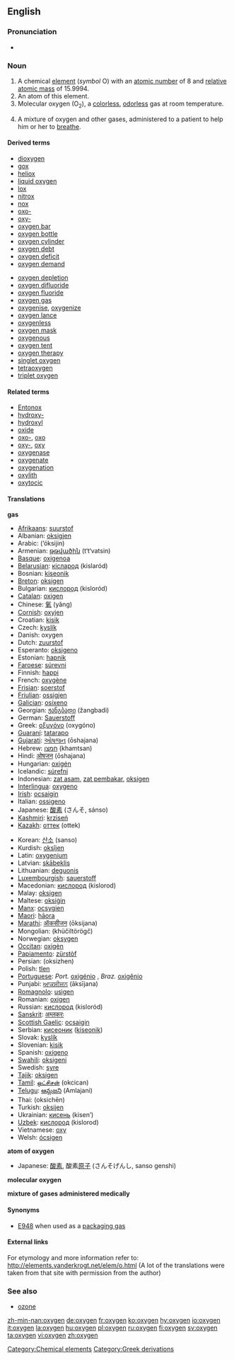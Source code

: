 ==English==
{{elements|O|nitrogen|N|fluorine|F}}
===Pronunciation===
* {{IPA|/ɒksɪ.ʤɪn̩/}}

=== Noun ===
{{en-noun|-}}
{{wikipedia}}

# A chemical [[element]] (''symbol'' O) with an [[atomic number]] of 8 and [[relative atomic mass]] of 15.9994.
# An atom of this element.<!--Note: this sense is found in the OED-->
# Molecular oxygen (O<sub>2</sub>), a [[colorless]], [[odorless]] gas at room temperature.
# {{medicine}} A mixture of oxygen and other gases, administered to a patient to help him or her to [[breathe]].

====Derived terms====
{{top2}}
*[[dioxygen]]
*[[gox]]
*[[heliox]]
*[[liquid oxygen]]
*[[lox]]
*[[nitrox]]
*[[nox]]
*[[oxo-]]
*[[oxy-]]
*[[oxygen bar]]
*[[oxygen bottle]]
*[[oxygen cylinder]]
*[[oxygen debt]]
*[[oxygen deficit]]
*[[oxygen demand]]
{{mid2}}
*[[oxygen depletion]]
*[[oxygen difluoride]]
*[[oxygen fluoride]]
*[[oxygen gas]]
*[[oxygenise]], [[oxygenize]]
*[[oxygen lance]]
*[[oxygenless]]
*[[oxygen mask]]
*[[oxygenous]]
*[[oxygen tent]]
*[[oxygen therapy]]
*[[singlet oxygen]]
*[[tetraoxygen]]
*[[triplet oxygen]]
{{bottom}}

====Related terms====
*[[Entonox]]
*[[hydroxy-]]
*[[hydroxyl]]
*[[oxide]]
*[[oxo-]], [[oxo]]
*[[oxy-]], [[oxy]]
*[[oxygenase]]
*[[oxygenate]]
*[[oxygenation]]
*[[oxylith]]
*[[oxytocic]]

==== Translations ====

'''gas'''
{{top}}
*[[Afrikaans]]: [[suurstof]]
*Albanian: [[oksigjen]]
*Arabic: {{ARchar|[[أكسجين]]}} (’óksijin) {{m}}
*Armenian: [[թթվածին]] (t‘t‘vatsin)
*[[Basque]]: [[oxigenoa]]
*[[Belarusian]]: [[кісларод]] (kislaród) {{m}}
*Bosnian: [[kiseonik]]
*[[Breton]]: [[oksigen]] {{m}}
*Bulgarian: [[кислород]] (kisloród) {{m}}
*[[Catalan]]: [[oxigen]] {{m}}
*Chinese: [[氧]] (yǎng)
*[[Cornish]]: [[oxyjen]]
*Croatian: [[kisik]]
*Czech: [[kyslík]]
*Danish: oxygen
*Dutch: [[zuurstof]] {{f}}
*Esperanto: [[oksigeno]]
*Estonian: [[hapnik]]
*[[Faroese]]: [[súrevni]]
*Finnish: [[happi]]
*French: [[oxygène]] {{m}}
*[[Frisian]]: [[soerstof]]
*[[Friulian]]: [[ossigjen]]
*[[Galician]]: [[osíxeno]]
*Georgian: [[ჟანგბადი]] (žangbadi)
*German: [[Sauerstoff]] {{m}}
*Greek: [[οξυγόνο]] (oxygóno) {{n}}
*[[Guaraní]]: [[tatarapo]]
*[[Gujarati]]: [[ઓષજન]] (ōshajana)
*Hebrew: [[חמצן]] (khamtsan)
*Hindi: [[ओषजन]] (ōshajana)
*Hungarian: [[oxigén]]
*Icelandic: [[súrefni]]
*Indonesian: [[zat asam]], [[zat pembakar]], [[oksigen]]
*[[Interlingua]]: [[oxygeno]]
*[[Irish]]: [[ocsaigin]]
*Italian: [[ossigeno]] {{m}}
*Japanese: [[酸素]] (さんそ, sánso)
*[[Kashmiri]]: [[krziseń]]
*[[Kazakh]]: [[оттек]] (ottek)
{{mid}}
*Korean: [[산소]] (sanso)
*Kurdish: [[oksîjen]]
*Latin: [[oxygenium]]
*Latvian: [[skābeklis]]
*Lithuanian: [[deguonis]]
*[[Luxembourgish]]: [[sauerstoff]]
*Macedonian: [[кислород]] (kislorod)
*Malay: [[oksigen]]
*Maltese: [[oksiġin]]
*[[Manx]]: [[ocsygien]]
*[[Maori]]: [[hāora]]
*[[Marathi]]: [[ऑकसीजन]] (ōksijana)
*Mongolian: {{RUchar|[[хүчилтөрөгч]]}} (khüčiltörögč)
*Norwegian: [[oksygen]]
*[[Occitan]]: [[oxigèn]]
*[[Papiamento]]: [[zürstòf]]
*Persian: {{FAchar|[[اكسيژن]]}} (oksizhen)
*Polish: [[tlen]] {{m}}
*[[Portuguese]]: ''Port.'' [[oxigénio]] {{m}}, ''Braz.'' [[oxigênio]] {{m}}
*Punjabi: [[ਆਕਸੀਜਨ]] (āksījana)
*[[Romagnolo]]: [[usìgen]]
*Romanian: [[oxigen]] {{n}}
*Russian: [[кислород]] (kisloród) {{m}}
*[[Sanskrit]]: [[अम्लकरः]]
*[[Scottish Gaelic]]: [[ocsaigin]]
*Serbian: [[кисеоник]] ([[kiseonik]]) {{m}}
*Slovak: [[kyslík]]
*Slovenian: [[kisik]]
*Spanish: [[oxígeno]] {{m}}
*[[Swahili]]: [[oksigeni]]
*Swedish: [[syre]]
*[[Tajik]]: [[oksigen]]
*[[Tamil]]: [[ஒட்சிசன்]] (okcican)
*[[Telugu]]: [[ఆమ్లజని]] (Amlajani)
*Thai: {{THchar|[[ออกซิเจน]]}} (oksichēn)
*Turkish: [[oksijen]]
*Ukrainian: [[кисень]] (kisen’)
*[[Uzbek]]: [[кислород]] (kislorod)
*Vietnamese: [[oxy]]
*Welsh: [[ócsigen]]
{{bottom}}

'''atom of oxygen'''
{{top}}
*Japanese: [[酸素]], 酸素[[原子]] (さんそげんし, sanso genshi)
{{mid}}
{{bottom}}

'''molecular oxygen'''
{{top}}
{{mid}}
{{bottom}}

'''mixture of gases administered medically'''
{{top}}
{{mid}}
{{bottom}}

====Synonyms====
*[[E948]] when used as a [[packaging gas]]

====External links====
For etymology and more information refer to:
http://elements.vanderkrogt.net/elem/o.html
(A lot of the translations were taken from that site with permission from the author)

===See also===
*[[ozone]]

[[Category:Chemical elements]]
[[Category:Greek derivations]]

[[zh-min-nan:oxygen]]
[[de:oxygen]]
[[fr:oxygen]]
[[ko:oxygen]]
[[hy:oxygen]]
[[io:oxygen]]
[[it:oxygen]]
[[la:oxygen]]
[[hu:oxygen]]
[[pl:oxygen]]
[[ru:oxygen]]
[[fi:oxygen]]
[[sv:oxygen]]
[[ta:oxygen]]
[[vi:oxygen]]
[[zh:oxygen]]